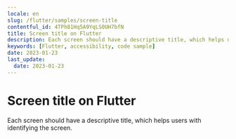 ```yaml
---
locale: en
slug: /flutter/samples/screen-title
contentful_id: 4TPh81Hq5A9YqLS0UH7bfN
title: Screen title on Flutter
description: Each screen should have a descriptive title, which helps users with identifying the screen.
keywords: [Flutter, accessibility, code sample]
date: 2023-01-23
last_update:
  date: 2023-01-23
---
```


# Screen title on Flutter

Each screen should have a descriptive title, which helps users with identifying the screen.

<CodeSample id="screen-title" platform="flutter" locale="en"/>
